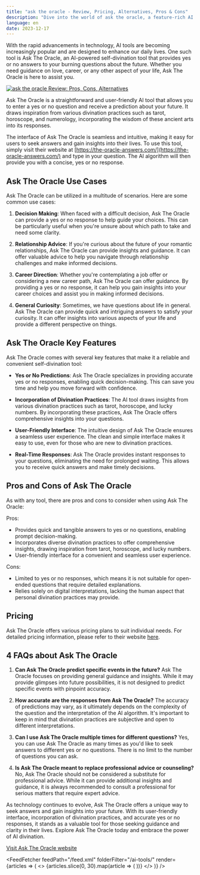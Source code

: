 ```yaml
---
title: "ask the oracle - Review, Pricing, Alternatives, Pros & Cons"
description: "Dive into the world of ask the oracle, a feature-rich AI tool. Learn about its features, pricing, and how it's making an impact. Don't miss out!"
language: en
date: 2023-12-17
---
```

        
With the rapid advancements in technology, AI tools are becoming increasingly popular and are designed to enhance our daily lives. One such tool is Ask The Oracle, an AI-powered self-divination tool that provides yes or no answers to your burning questions about the future. Whether you need guidance on love, career, or any other aspect of your life, Ask The Oracle is here to assist you.


<BlogHeader />


[![ask the oracle Review: Pros, Cons, Alternatives](/ai-tools/ask-the-oracle.png)](https://the-oracle-answers.com/)



Ask The Oracle is a straightforward and user-friendly AI tool that allows you to enter a yes or no question and receive a prediction about your future. It draws inspiration from various divination practices such as tarot, horoscope, and numerology, incorporating the wisdom of these ancient arts into its responses.

The interface of Ask The Oracle is seamless and intuitive, making it easy for users to seek answers and gain insights into their lives. To use this tool, simply visit their website at [https://the-oracle-answers.com/](https://the-oracle-answers.com/) and type in your question. The AI algorithm will then provide you with a concise, yes or no response.

## **Ask The Oracle Use Cases**

Ask The Oracle can be utilized in a multitude of scenarios. Here are some common use cases:

1. **Decision Making**: When faced with a difficult decision, Ask The Oracle can provide a yes or no response to help guide your choices. This can be particularly useful when you're unsure about which path to take and need some clarity.

2. **Relationship Advice**: If you're curious about the future of your romantic relationships, Ask The Oracle can provide insights and guidance. It can offer valuable advice to help you navigate through relationship challenges and make informed decisions.

3. **Career Direction**: Whether you're contemplating a job offer or considering a new career path, Ask The Oracle can offer guidance. By providing a yes or no response, it can help you gain insights into your career choices and assist you in making informed decisions.

4. **General Curiosity**: Sometimes, we have questions about life in general. Ask The Oracle can provide quick and intriguing answers to satisfy your curiosity. It can offer insights into various aspects of your life and provide a different perspective on things.

## **Ask The Oracle Key Features**

Ask The Oracle comes with several key features that make it a reliable and convenient self-divination tool:

- **Yes or No Predictions**: Ask The Oracle specializes in providing accurate yes or no responses, enabling quick decision-making. This can save you time and help you move forward with confidence.

- **Incorporation of Divination Practices**: The AI tool draws insights from various divination practices such as tarot, horoscope, and lucky numbers. By incorporating these practices, Ask The Oracle offers comprehensive insights into your questions.

- **User-Friendly Interface**: The intuitive design of Ask The Oracle ensures a seamless user experience. The clean and simple interface makes it easy to use, even for those who are new to divination practices.

- **Real-Time Responses**: Ask The Oracle provides instant responses to your questions, eliminating the need for prolonged waiting. This allows you to receive quick answers and make timely decisions.

## **Pros and Cons of Ask The Oracle**

As with any tool, there are pros and cons to consider when using Ask The Oracle:

Pros:
- Provides quick and tangible answers to yes or no questions, enabling prompt decision-making.
- Incorporates diverse divination practices to offer comprehensive insights, drawing inspiration from tarot, horoscope, and lucky numbers.
- User-friendly interface for a convenient and seamless user experience.

Cons:
- Limited to yes or no responses, which means it is not suitable for open-ended questions that require detailed explanations.
- Relies solely on digital interpretations, lacking the human aspect that personal divination practices may provide.

## **Pricing**

Ask The Oracle offers various pricing plans to suit individual needs. For detailed pricing information, please refer to their website [here](https://the-oracle-answers.com/pricing).

## **4 FAQs about Ask The Oracle**

1. **Can Ask The Oracle predict specific events in the future?**
   Ask The Oracle focuses on providing general guidance and insights. While it may provide glimpses into future possibilities, it is not designed to predict specific events with pinpoint accuracy.

2. **How accurate are the responses from Ask The Oracle?**
   The accuracy of predictions may vary, as it ultimately depends on the complexity of the question and the interpretation of the AI algorithm. It's important to keep in mind that divination practices are subjective and open to different interpretations.

3. **Can I use Ask The Oracle multiple times for different questions?**
   Yes, you can use Ask The Oracle as many times as you'd like to seek answers to different yes or no questions. There is no limit to the number of questions you can ask.

4. **Is Ask The Oracle meant to replace professional advice or counseling?**
   No, Ask The Oracle should not be considered a substitute for professional advice. While it can provide additional insights and guidance, it is always recommended to consult a professional for serious matters that require expert advice.

As technology continues to evolve, Ask The Oracle offers a unique way to seek answers and gain insights into your future. With its user-friendly interface, incorporation of divination practices, and accurate yes or no responses, it stands as a valuable tool for those seeking guidance and clarity in their lives. Explore Ask The Oracle today and embrace the power of AI divination.

[Visit Ask The Oracle website](https://the-oracle-answers.com/)


<AdComponent />


<FeedFetcher feedPath="/feed.xml" folderFilter="/ai-tools/" render={articles => (
    <>
        <Cards>
            {articles.slice(0, 30).map(article => (
                <Card key={article.link} title={article.title} href={article.link} />
            ))}
        </Cards>
    </>
)} />

